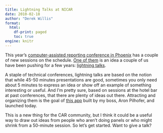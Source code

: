 ```yaml
---
title: Lightning Talks at NICAR
date: 2010-02-18
author: "Derek Willis"
format:
  html:
    df-print: paged
    toc: true
engine: knitr
---
```


This year's [computer-assisted reporting conference in Phoenix](http://web.archive.org/web/20100419140904/http://data.nicar.org/CAR2010/) has a couple of new sessions on the schedule. [One of them](http://web.archive.org/web/20100419140904/http://data.nicar.org/node/3766) is an idea a couple of us have been pushing for a few years: [lightning talks](http://en.wikipedia.org/wiki/Lightning_Talk).

A staple of technical conferences, lightning talks are based on the notion that while 45-50 minutes presentations are good, sometimes you only need about 5 minutes to express an idea or show off an example of something interesting or useful. And I'm pretty sure, based on sessions at the hotel bar at past conferences, that there are plenty of ideas out there. Attracting and organizing them is the goal of [this app](http://ire.aronpilhofer.com/) built by my boss, Aron Pilhofer, and launched today.

This is a new thing for the CAR community, but I think it could be a useful way to draw out ideas from people who aren't doing panels or who might shrink from a 50-minute session. So let's get started. Want to give a talk?